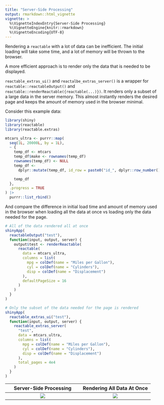 ```yaml
---
title: "Server-Side Processing"
output: rmarkdown::html_vignette
vignette: >
  %\VignetteIndexEntry{Server-Side Processing}
  %\VignetteEngine{knitr::rmarkdown}
  %\VignetteEncoding{UTF-8}
---
```


Rendering a `reactable` with a lot of data can be inefficient. The initial loading will take some time, and a lot of memory will be thrown to the browser.

A more efficient approach is to render only the data that is needed to be displayed.

`reactable_extras_ui()` and `reactalbe_extras_server()` is a wrapper for `reactable::reactableOutput()` and `reactable::renderReactable({reactable(...)})`.
It renders only a subset of a large data in the server memory. This almost instantly renders the desired page and keeps the amount of memory used in the browser minimal.

Consider this example data:

```r
library(shiny)
library(reactable)
library(reactable.extras)

mtcars_ultra <- purrr::map(
  seq(1L, 20000L, by = 1L),
  ~ {
    temp_df <- mtcars
    temp_df$make <- rownames(temp_df)
    rownames(temp_df) <- NULL
    temp_df <-
      dplyr::mutate(temp_df, id_row = paste0("id_", dplyr::row_number(), "_", .x))

    temp_df
  },
  .progress = TRUE
) |>
  purrr::list_rbind()
```

And compare the difference in initial load time and amount of memory used in the browser when loading all the data at once vs loading only the data needed for the page.

```r
# All of the data rendered all at once
shinyApp(
  reactableOutput("test"),
  function(input, output, server) {
    output$test <- renderReactable(
      reactable(
        data = mtcars_ultra,
        columns = list(
          mpg = colDef(name = "Miles per Gallon"),
          cyl = colDef(name = "Cylinders"),
          disp = colDef(name = "Displacement")
        ),
        defaultPageSize = 16
      )
    )
  }
)

# Only the subset of the data needed for the page is rendered
shinyApp(
  reactable_extras_ui("test"),
  function(input, output, server) {
    reactable_extras_server(
      "test",
      data = mtcars_ultra,
      columns = list(
        mpg = colDef(name = "Miles per Gallon"),
        cyl = colDef(name = "Cylinders"),
        disp = colDef(name = "Displacement")
      ),
      total_pages = 4e4
    )
  }
)

```

Server-Side Processing                  |  Rendering All Data At Once
:--------------------------------------:|:-----------------------------------:
![](images/server-side-processing.gif)  |  ![](images/full-data-rendered.gif)
